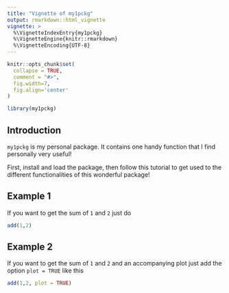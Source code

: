 ```yaml
---
title: "Vignette of my1pckg"
output: rmarkdown::html_vignette
vignette: >
  %\VignetteIndexEntry{my1pckg}
  %\VignetteEngine{knitr::rmarkdown}
  %\VignetteEncoding{UTF-8}
---
```


```r
knitr::opts_chunk$set(
  collapse = TRUE,
  comment = "#>",
  fig.width=7,
  fig.align='center'
)
```

```r
library(my1pckg)
```

## Introduction

`my1pckg` is my personal package. It contains one handy function that I find personally very useful!

First, install and load the package, then follow this tutorial to get used to the different functionalities of this wonderful package!
  
## Example 1 
  
If you want to get the sum of `1` and `2` just do  

```r
add(1,2)
```

## Example 2 

If you want to get the sum of `1` and `2` and an accompanying plot just add the option `plot = TRUE` like this  

```r
add(1,2, plot = TRUE)
```

